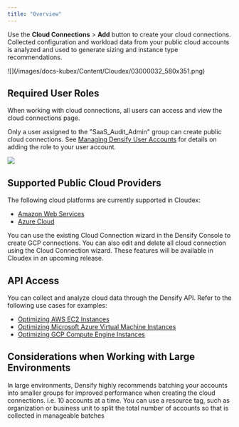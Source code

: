 ```yaml
---
title: "Overview"
---
```

Use the <strong>Cloud Connections</strong> > <strong>Add</strong> button to create your cloud connections. Collected configuration and workload data from your public cloud accounts is analyzed and used to generate sizing and instance type recommendations. 


<Frame caption="Figure: Accessing the Add Button">
![](/images/docs-kubex/Content/Cloudex/03000032_580x351.png)
</Frame>


## Required User Roles

When working with cloud connections, all users can access and view the cloud connections page.

Only a user assigned to the "SaaS\_Audit\_Admin" group can create public cloud connections. See [Managing Densify User Accounts](/docs/WebHelp_Densify_Cloud/Content/Densify_Com/Managing_Densify_User_Accounts) for details on adding the role to your user account.

<Frame caption="Figure: User Access">
  <img src="/images/docs-kubex/Content/Cloudex/03000039.png"/>
</Frame>

## Supported Public Cloud Providers

The following cloud platforms are currently supported in Cloudex:


<ul>
  <li>
    <a href="#aws-connection">
    Amazon Web Services
    </a>
  </li>
  <li>
    <a href="#azure-connection">
    Azure Cloud
    </a>
  </li>
</ul>


You can use the existing Cloud Connection wizard in the Densify Console to create GCP connections. You can also edit and delete all cloud connection using the Cloud Connection wizard. These features will be available in Cloudex in an upcoming release.

## API Access

You can collect and analyze cloud data through the Densify API. Refer to the following use cases for examples:


<ul>
  <li>
    <a href="/docs-api/WebHelp_Densify_API_Cloud/Content/API_Guide/Optimizing_AWS_EC2_Instances">
    Optimizing AWS EC2 Instances
    </a>
  </li>
  <li>
    <a href="/docs-api/WebHelp_Densify_API_Cloud/Content/API_Guide/Optimizing_Microsoft_Azure_Virtual_Machine_Instances">
    Optimizing Microsoft Azure Virtual Machine Instances
    </a>
  </li>
  <li>
    <a href="/docs-api/WebHelp_Densify_API_Cloud/Content/API_Guide/Optimizing_GCP_Compute_Engine_Instances">
    Optimizing GCP Compute Engine Instances
    </a>
  </li>
</ul>



## Considerations when Working with Large Environments

In large environments, Densify highly recommends batching your accounts into smaller groups for improved performance when creating the cloud connections. i.e. 10 accounts at a time. You can use a resource tag, such as organization or business unit to split the total number of accounts so that is collected in manageable batches